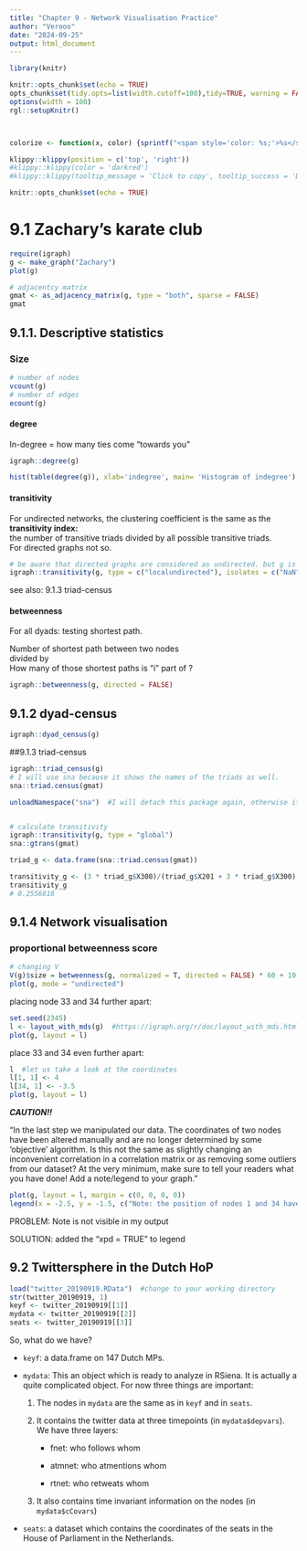 ```yaml
---
title: "Chapter 9 - Network Visualisation Practice"
author: "Verooo"
date: "2024-09-25"
output: html_document
---
```


```r
library(knitr)

knitr::opts_chunk$set(echo = TRUE)
opts_chunk$set(tidy.opts=list(width.cutoff=100),tidy=TRUE, warning = FALSE, message = FALSE,comment = "#>", cache=TRUE, class.source=c("test"), class.output=c("test2"))
options(width = 100)
rgl::setupKnitr()



colorize <- function(x, color) {sprintf("<span style='color: %s;'>%s</span>", color, x) }

```

```r
klippy::klippy(position = c('top', 'right'))
#klippy::klippy(color = 'darkred')
#klippy::klippy(tooltip_message = 'Click to copy', tooltip_success = 'Done')
```

```r
knitr::opts_chunk$set(echo = TRUE)
```

# 9.1 Zachary’s karate club

```r
require(igraph)
g <- make_graph("Zachary")
plot(g)

# adjacentcy matrix 
gmat <- as_adjacency_matrix(g, type = "both", sparse = FALSE)
gmat
```

## 9.1.1. Descriptive statistics

### Size

```r
# number of nodes
vcount(g)
# number of edges
ecount(g)
```

#### degree

In-degree = how many ties come “towards you”

```r
igraph::degree(g)

hist(table(degree(g)), xlab='indegree', main= 'Histogram of indegree')
```

#### transitivity

For undirected networks, the clustering coefficient is the same as the **transitivity index:\
**the number of transitive triads divided by all possible transitive triads.\
For directed graphs not so.

```r
# be aware that directed graphs are considered as undirected. but g is undirected.
igraph::transitivity(g, type = c("localundirected"), isolates = c("NaN", "zero"))

```

see also: 9.1.3 triad-census

#### betweenness

For all dyads: testing shortest path.

Number of shortest path between two nodes\
divided by\
How many of those shortest paths is "i" part of ?

```r
igraph::betweenness(g, directed = FALSE)
```

## 9.1.2 dyad-census

```r
igraph::dyad_census(g)
```

##9.1.3 triad-census

```r
igraph::triad_census(g)
# I will use sna because it shows the names of the triads as well.
sna::triad.census(gmat)

unloadNamespace("sna")  #I will detach this package again, otherwise it will interfere with all kind of functions from igraph, and my students will hate me for that.


# calculate transitivity 
igraph::transitivity(g, type = "global")
sna::gtrans(gmat)

triad_g <- data.frame(sna::triad.census(gmat))

transitivity_g <- (3 * triad_g$X300)/(triad_g$X201 + 3 * triad_g$X300)
transitivity_g
# 0.2556818

```

## 9.1.4 Network visualisation

### proportional betweenness score

```r
# changing V
V(g)$size = betweenness(g, normalized = T, directed = FALSE) * 60 + 10  #after some trial and error
plot(g, mode = "undirected")
```

placing node 33 and 34 further apart:

```r
set.seed(2345)
l <- layout_with_mds(g)  #https://igraph.org/r/doc/layout_with_mds.html
plot(g, layout = l)
```

place 33 and 34 even further apart:

```r
l  #let us take a look at the coordinates
l[1, 1] <- 4
l[34, 1] <- -3.5
plot(g, layout = l)
```

***CAUTION!!***

"In the last step we manipulated our data. The coordinates of two nodes have been altered manually and are no longer determined by some ‘objective’ algorithm. Is this not the same as slightly changing an inconvenient correlation in a correlation matrix or as removing some outliers from our dataset? At the very minimum, make sure to tell your readers what you have done! Add a note/legend to your graph."

```r
plot(g, layout = l, margin = c(0, 0, 0, 0))
legend(x = -2.5, y = -1.5, c("Note: the position of nodes 1 and 34 have been set by Jochem Tolsma \n for visualisation purposes only and do not reflect network properties"), bty = "n", cex = 0.8, xpd=TRUE)

```

PROBLEM: Note is not visible in my output

SOLUTION: added the "xpd = TRUE" to legend

## 9.2 Twittersphere in the Dutch HoP

```r
load("twitter_20190919.RData")  #change to your working directory
str(twitter_20190919, 1)
keyf <- twitter_20190919[[1]]
mydata <- twitter_20190919[[2]]
seats <- twitter_20190919[[3]]
```

So, what do we have?

-   `keyf`: a data.frame on 147 Dutch MPs.

-   `mydata`: This an object which is ready to analyze in RSiena. It is actually a quite complicated object. For now three things are important:

    1.  The nodes in `mydata` are the same as in `keyf` and in `seats`.

    2.  It contains the twitter data at three timepoints (in `mydata$depvars`). We have three layers:

        -   fnet: who follows whom

        -   atmnet: who atmentions whom

        -   rtnet: who retweats whom

    3.  It also contains time invariant information on the nodes (in `mydata$cCovars`)

-   `seats`: a dataset which contains the coordinates of the seats in the House of Parliament in the Netherlands.
